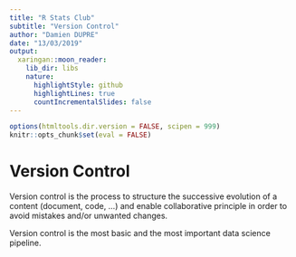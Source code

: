 ```yaml
---
title: "R Stats Club"
subtitle: "Version Control"
author: "Damien DUPRE"
date: "13/03/2019"
output:
  xaringan::moon_reader:
    lib_dir: libs
    nature:
      highlightStyle: github
      highlightLines: true
      countIncrementalSlides: false
---
```


```r
options(htmltools.dir.version = FALSE, scipen = 999)
knitr::opts_chunk$set(eval = FALSE)
```

# Version Control

Version control is the process to structure the successive evolution of a content (document, code, ...) and enable collaborative principle in order to avoid mistakes and/or unwanted changes.

Version control is the most basic and the most important data science pipeline.
